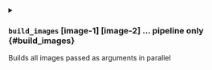 

<details className="config-field -function" data-expandable="true">
<summary>

### `build_images` <span className="config-field-type">[image-1] [image-2] ...</span> <span className="config-field-enum"></span> <span className="config-field-default -return"></span> <span className="config-field-required" data-required="true">pipeline only</span>  {#build_images}

Builds all images passed as arguments in parallel

</summary>

<PartialTag />
<PartialSkip />
<PartialSkippush />
<PartialSkippushonlocalkubernetes />
<PartialForcerebuild />
<PartialSequential />
<PartialMaxconcurrent />
<PartialAll />
<PartialExcept />
<PartialSet />
<PartialSetstring />
<PartialFrom />
<PartialFromfile />


</details>
